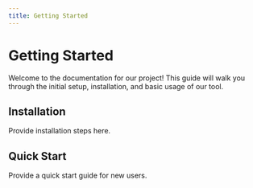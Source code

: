 ```yaml
---
title: Getting Started
---
```


# Getting Started

Welcome to the documentation for our project! This guide will walk you through the initial setup, installation, and basic usage of our tool.

## Installation

Provide installation steps here.

## Quick Start

Provide a quick start guide for new users.
